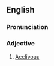 ==English==

===Pronunciation===
{{rfp|en}}

===Adjective===
{{en-adj}}

# [[acclivous|Acclivous]]
#: {{rfquotek|en|I. Taylor}}